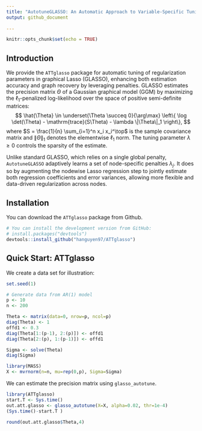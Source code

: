 ```yaml
---
title: "AutotuneGLASSO: An Automatic Approach to Variable-Specific Tuning for Gaussian Graphical Models"
output: github_document
  
---
```


```r
knitr::opts_chunk$set(echo = TRUE)
```

## Introduction

We provide the `ATTglasso` package for automatic tuning of regularization parameters in graphical Lasso (GLASSO), enhancing both estimation accuracy and graph recovery by leveraging \emph{node-specific} penalties. GLASSO estimates the precision matrix $\Theta$ of a Gaussian graphical model (GGM) by maximizing the $\ell_1$-penalized log-likelihood over the space of positive semi-definite matrices:
$$
    \hat{\Theta} \in \underset{\Theta \succeq 0}{\arg\max} \left\{ \log \det(\Theta) - \mathrm{trace}(S\Theta) - \lambda \|\Theta\|_1 \right\},
$$
where $S = \frac{1}{n} \sum_{i=1}^n x_i x_i^\top$ is the sample covariance matrix and $\|\Theta\|_1$ denotes the elementwise $\ell_1$ norm. The tuning parameter $\lambda \geq 0$ controls the sparsity of the estimate.

Unlike standard GLASSO, which relies on a single global penalty, `AutotuneGLASSO` adaptively learns a set of node-specific penalties $\lambda_j$. It does so by augmenting the nodewise Lasso regression step to jointly estimate both regression coefficients and error variances, allowing more flexible and data-driven regularization across nodes.


## Installation

You can download the `ATTglasso` package from Github.

```r
# You can install the development version from GitHub:
# install.packages("devtools")
devtools::install_github("hanguyen97/ATTglasso")
```

## Quick Start: ATTglasso

We create a data set for illustration:

```r
set.seed(1)

# Generate data from AR(1) model
p <- 10
n <- 200

Theta <- matrix(data=0, nrow=p, ncol=p)
diag(Theta) <- 1
offd1 <- 0.3
diag(Theta[1:(p-1), 2:(p)]) <- offd1
diag(Theta[2:(p), 1:(p-1)]) <- offd1

Sigma <- solve(Theta)
diag(Sigma)

library(MASS)
X <- mvrnorm(n=n, mu=rep(0,p), Sigma=Sigma)
```

We can estimate the precision matrix using `glasso_autotune`.

```r
library(ATTglasso)
start.T <- Sys.time()
out.att.glasso <- glasso_autotune(X=X, alpha=0.02, thr=1e-4)
(Sys.time()-start.T )

round(out.att.glasso$Theta,4)
```
